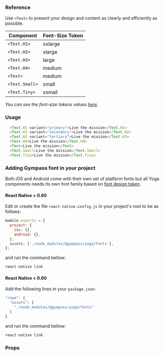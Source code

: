 ### Reference

Use `<Text>` to present your design and content as clearly and efficiently as
possible.

| **Component**  | **Font-Size Token** |
| -------------- | ------------------- |
| `<Text.H1>`    | xxlarge             |
| `<Text.H2>`    | xlarge              |
| `<Text.H3>`    | large               |
| `<Text.H4>`    | medium              |
| `<Text>`       | medium              |
| `<Text.Small>` | small               |
| `<Text.Tiny>`  | xsmall              |

_You can see the font-size tokens values
[here](https://gympass.github.io/yoga/guidelines/tokens/font-sizes)._

### Usage

```javascript type=expo
  <Text.H1 variant="primary">Live the mission</Text.H1>
  <Text.H2 variant="secondary">Live the mission</Text.H2>
  <Text.H3 variant="tertiary">Live the mission</Text.H3>
  <Text.H4>Live the mission</Text.H4>
  <Text>Live the mission</Text>
  <Text.Small>Live the mission</Text.Small>
  <Text.Tiny>Live the mission</Text.Tiny>
```

### Adding Gympass font in your project

Both iOS and Android come with their own set of platform fonts but all Yoga
components needs its own font family based on
[font design token](https://gympass.github.io/yoga/guidelines/tokens/fonts).

#### React Native > 0.60

Edit or create the file `react-native.config.js` in your project's root to be as
follows:

```javascript type=highlight
module.exports = {
  project: {
    ios: {},
    android: {},
  },
  assets: ['./node_modules/@gympass/yoga/fonts'],
};
```

and run the command bellow:

```javascript type=highlight
react-native link
```

#### React Native < 0.60

Add the following lines in your `package.json`:

```javascript type=highlight
"rnpm": {
  "assets": [
    "./node_modules/@gympass/yoga/fonts"
  ]
}
```

and run the command bellow:

```javascript type=highlight
react-native link
```

### Props

<PropsTable component="Text" platform="native" />
